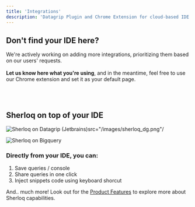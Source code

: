 ```yaml
---
title: 'Integrations'
description: 'Datagrip Plugin and Chrome Extension for cloud-based IDE.'
---
```


<CardGroup cols={3}>
 <Card title="DataGrip" >
</Card>
 
 <Card title="Snowflake" >
</Card>

<Card title="Bigquery" >
</Card>

<Card title="Tableau" >
</Card>

<Card title="Github" >
</Card>

<Card title="Athena AWS" >
</Card>

<Card title="Redshift" >
</Card>

<Card title="Mode Analytics" >
</Card>

<Card title="Superset" >
</Card>

<Card title="Metabase" >
</Card>

<Card title="Clickhouse" >
</Card>

<Card title="Databricks" >
</Card>

<Card title="Jupyter Notebook" >
</Card>

<Card title="Power BI" >
</Card>

<Card title="Qlick" >
</Card>


</CardGroup>

## Don't find your IDE here? 
We're actively working on adding more integrations, prioritizing them based on our users' requests.<br></br> **Let us know here what you're using**, and in the meantime, feel free to use our Chrome extension and set it as your default page.



<br></br>

## Sherloq on top of your IDE
<Frame caption = "Sherloq Plugin on top of Datagrip">
<img alt="Sherloq on Datagrip (Jetbrains)"
  
  src="/images/sherloq_dg.png"/
  >
  </Frame>

<Frame caption = "Sherloq Chrome Extension on top of cloud-based IDE (Bigquery)">
  <img alt="Sherloq on Bigquery"
  src="/images/sherloq_bigquery.png"/
  >

</Frame>

### Directly from your IDE, you can:
1. Save queries / console 
2. Share queries in one click
3. Inject snippets code using keyboard shorcut 

And.. much more! Look out for the [Product Features](/features) to explore more about Sherloq capabilities.

